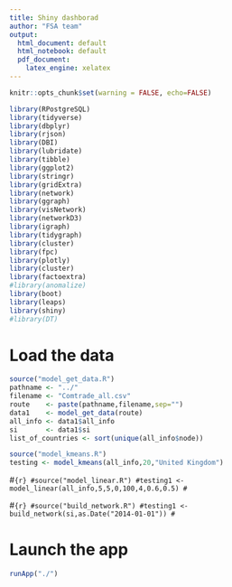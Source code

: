 ```yaml
---
title: Shiny dashborad
author: "FSA team"
output:
  html_document: default
  html_notebook: default
  pdf_document:
    latex_engine: xelatex
---
```


```r
knitr::opts_chunk$set(warning = FALSE, echo=FALSE)
```
```r
library(RPostgreSQL)
library(tidyverse)
library(dbplyr)
library(rjson)
library(DBI)
library(lubridate)
library(tibble)
library(ggplot2)
library(stringr)
library(gridExtra)
library(network)
library(ggraph)
library(visNetwork)
library(networkD3)
library(igraph)
library(tidygraph)
library(cluster) 
library(fpc)
library(plotly)
library(cluster)
library(factoextra)
#library(anomalize)
library(boot)
library(leaps)
library(shiny)
#library(DT)
```

# Load the data
```r
source("model_get_data.R")
pathname <- "../"
filename <- "Comtrade_all.csv"
route    <- paste(pathname,filename,sep="")
data1    <- model_get_data(route)
all_info <- data1$all_info
si       <- data1$si
list_of_countries <- sort(unique(all_info$node))
```

```r
source("model_kmeans.R")
testing <- model_kmeans(all_info,20,"United Kingdom")
```

#```{r}
#source("model_linear.R")
#testing1 <- model_linear(all_info,5,5,0,100,4,0.6,0.5)
#```

#```{r}
#source("build_network.R")
#testing1 <- build_network(si,as.Date("2014-01-01"))
#```


# Launch the app
```r
runApp("./")
```
